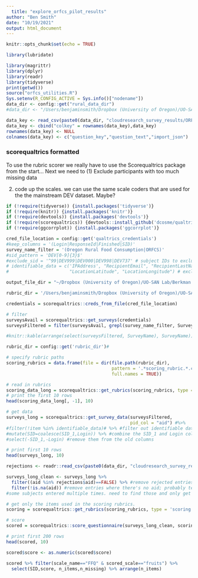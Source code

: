 ```yaml
---
  title: "explore_orfcs_pilot_results"
author: "Ben Smith"
date: "10/19/2021"
output: html_document
---
```

  
```r
knitr::opts_chunk$set(echo = TRUE)

library(lubridate)

library(magrittr)
library(dplyr)
library(readr)
library(tidyverse)
print(getwd())
source("orfcs_utilities.R")
Sys.setenv(R_CONFIG_ACTIVE = Sys.info()["nodename"])
data_dir <- config::get("rural_data_dir")
#data_dir <- "/Users/benjaminsmith/Dropbox (University of Oregon)/UO-SAN Lab/Berkman Lab/Devaluation/analysis_files/data/"

data_key <- read_csv(paste0(data_dir, "cloudresearch_survey_results/ORFCS Bespoke CR2_November 2, 2021_11.47_key.csv")) %>% t %>% data.frame
data_key <- cbind("colkey" = rownames(data_key),data_key)
rownames(data_key) <- NULL
colnames(data_key) <- c("question_key","question_text","import_json")
```


### scorequaltrics formatted

To use the rubric scorer we really have to use the Scorequaltrics package from the start...
Next we need to 
(1) Exclude participants with too much missing data

(2) code up the scales. we can use the same scale coders that are used for the the mainstream DEV dataset. Maybe? 
  
```r

if (!require(tidyverse)) {install.packages('tidyverse')}
if (!require(knitr)) {install.packages('knitr')}
if (!require(devtools)) {install.packages('devtools')}
if (!require(scorequaltrics)) {devtools::install_github('dcosme/qualtrics', ref = "dev/enhance")}
if (!require(ggcorrplot)) {install.packages('ggcorrplot')}
```

```r

cred_file_location = config::get('qualtrics_credentials')
#keep_columns = '(Login|ResponseId|Finished|SID)'
survey_name_filter = '(Oregon Rural Food Consumption|ORFCS)'
#sid_pattern = 'DEV[0-9]{3}$'
#exclude_sid = '^99|DEV999|DEV000|DEV998|DEV737' # subject IDs to exclude
# identifiable_data = c('IPAddress', "RecipientEmail", "RecipientLastName", "RecipientFirstName",
#                       "LocationLatitude", "LocationLongitude") # exclude when printing duplicates

output_file_dir = "~/Dropbox (University of Oregon)/UO-SAN Lab/Berkman Lab/Devaluation/analysis_files/data/"

rubric_dir = '/Users/benjaminsmith/Dropbox (University of Oregon)/UO-SAN Lab/Berkman Lab/Devaluation/DEV_scoring_rubrics'

```

```r
credentials = scorequaltrics::creds_from_file(cred_file_location)

# filter
surveysAvail = scorequaltrics::get_surveys(credentials)
surveysFiltered = filter(surveysAvail, grepl(survey_name_filter, SurveyName))

#knitr::kable(arrange(select(surveysFiltered, SurveyName), SurveyName))

```



```r

rubric_dir = config::get('rubric_dir')#

# specify rubric paths
scoring_rubrics = data.frame(file = dir(file.path(rubric_dir), 
                                        pattern = '.*scoring_rubric.*.csv',
                                        full.names = TRUE))

# read in rubrics
scoring_data_long = scorequaltrics::get_rubrics(scoring_rubrics, type = 'scoring')
# print the first 10 rows
head(scoring_data_long[, -1], 10)
```





```r
# get data
surveys_long = scorequaltrics::get_survey_data(surveysFiltered,
                                               pid_col = "aid") #%>%
#filter(!item %in% identifiable_data)# %>% #filter out identifiable data
#mutate(SID=coalesce(SID_1,Login)) %>% #combine the SID_1 and Login cols
#select(-SID_1,-Login) #remove them from the old columns

# print first 10 rows
head(surveys_long, 10)
```



```r
rejections <- readr::read_csv(paste0(data_dir, "cloudresearch_survey_results/exclude_subjects.csv"))

surveys_long_clean <- surveys_long %>% 
  filter((aid %in% rejections$aid)==FALSE) %>% #remove rejected entries
  filter(!is.na(aid)) #remove entries where there's no aid; probably test runs by experimenters
#some subjects entered multiple times. need to find those and only get the most recently completed survey.

```



```r

# get only the items used in the scoring rubrics.
scoring = scorequaltrics::get_rubrics(scoring_rubrics, type = 'scoring')

# score
scored = scorequaltrics::score_questionnaire(surveys_long_clean, scoring, SID = "aid", psych = FALSE)

# print first 200 rows
head(scored, 10)

scored$score <- as.numeric(scored$score)
```




```r
scored %>% filter(scale_name=="FFQ" & scored_scale=="fruits") %>% 
  select(SID,score, n_items,n_missing) %>% arrange(n_items)
```






